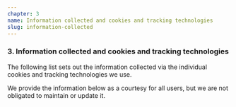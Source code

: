 ```yaml
---
chapter: 3
name: Information collected and cookies and tracking technologies
slug: information-collected
---
```



### 3. Information collected and cookies and tracking technologies

The following list sets out the information collected via the individual cookies and tracking technologies we use.

We provide the information below as a courtesy for all users, but we are not obligated to maintain or update it.

<CookiesTable/>
